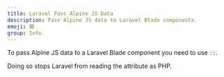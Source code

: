 ```yaml
---
title: Laravel Pass Alpine JS Data
description: Pass Alpine JS data to Laravel Blade components.
emoji: 🟥
group: Info
---
```


To pass Alpine JS data to a Laravel Blade component you need to use `::`.

Doing so stops Laravel from reading the attribute as PHP.
